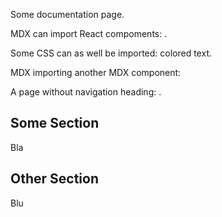 
Some documentation page.

MDX can import React compoments: <Hello />.

Some CSS can as well be imported: <span className="colored">colored text</span>.

MDX importing another MDX component: <CodeBlock />

A page without navigation heading: <Link href="/orphan" />.

## Some Section

Bla

## Other Section

Blu
